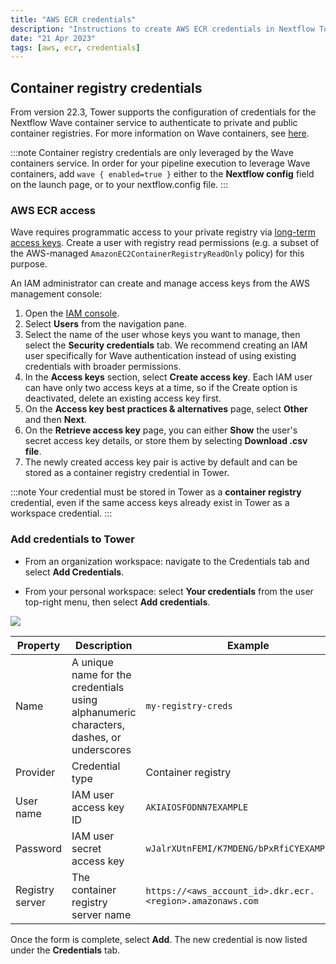 ```yaml
---
title: "AWS ECR credentials"
description: "Instructions to create AWS ECR credentials in Nextflow Tower."
date: "21 Apr 2023"
tags: [aws, ecr, credentials]
---
```


## Container registry credentials

From version 22.3, Tower supports the configuration of credentials for the Nextflow Wave container service to authenticate to private and public container registries. For more information on Wave containers, see [here](https://www.nextflow.io/docs/latest/wave.html).

:::note
Container registry credentials are only leveraged by the Wave containers service. In order for your pipeline execution to leverage Wave containers, add `wave { enabled=true }` either to the **Nextflow config** field on the launch page, or to your nextflow.config file.
:::

### AWS ECR access

Wave requires programmatic access to your private registry via [long-term access keys](https://docs.aws.amazon.com/general/latest/gr/aws-sec-cred-types.html#create-long-term-access-keys). Create a user with registry read permissions (e.g. a subset of the AWS-managed `AmazonEC2ContainerRegistryReadOnly` policy) for this purpose.

An IAM administrator can create and manage access keys from the AWS management console:

1.  Open the [IAM console](https://console.aws.amazon.com/iam/).
1.  Select **Users** from the navigation pane.
1.  Select the name of the user whose keys you want to manage, then select the **Security credentials** tab. We recommend creating an IAM user specifically for Wave authentication instead of using existing credentials with broader permissions.
1.  In the **Access keys** section, select **Create access key**. Each IAM user can have only two access keys at a time, so if the Create option is deactivated, delete an existing access key first.
1.  On the **Access key best practices & alternatives** page, select **Other** and then **Next**.
1.  On the **Retrieve access key** page, you can either **Show** the user's secret access key details, or store them by selecting **Download .csv file**.
1.  The newly created access key pair is active by default and can be stored as a container registry credential in Tower.

:::note
Your credential must be stored in Tower as a **container registry** credential, even if the same access keys already exist in Tower as a workspace credential.
:::

### Add credentials to Tower

- From an organization workspace: navigate to the Credentials tab and select **Add Credentials**.

- From your personal workspace: select **Your credentials** from the user top-right menu, then select **Add credentials**.

![](./_images/container_registry_credentials_blank.png)

| Property        | Description                                                                             | Example                                                   |
| --------------- | --------------------------------------------------------------------------------------- | --------------------------------------------------------- |
| Name            | A unique name for the credentials using alphanumeric characters, dashes, or underscores | `my-registry-creds`                                       |
| Provider        | Credential type                                                                         | Container registry                                        |
| User name       | IAM user access key ID                                                                  | `AKIAIOSFODNN7EXAMPLE`                                    |
| Password        | IAM user secret access key                                                              | `wJalrXUtnFEMI/K7MDENG/bPxRfiCYEXAMPLEKEY`                |
| Registry server | The container registry server name                                                      | `https://<aws_account_id>.dkr.ecr.<region>.amazonaws.com` |

Once the form is complete, select **Add**. The new credential is now listed under the **Credentials** tab.
